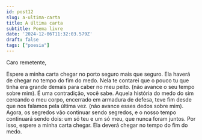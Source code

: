 ```yaml
---
id: post12
slug: a-ultima-carta
title: A última carta
subtitle: Poema livre
date: '2024-12-06T11:32:03.579Z'
draft: false
tags: ["poesia"]
---
```


Caro remetente,  

Espere a minha carta chegar no porto seguro mais que seguro. 
Ela haverá de chegar no tempo do fim do medo.
Nela te contarei que o pouco tu que tinha era grande demais para caber no meu peito.
(não avance o seu tempo sobre mim).
É uma contradição, você sabe.
Aquela história do medo do sim cercando o meu corpo, 
encerrado em armadura de defesa, teve fim desde que nos falamos pela última vez.
(não avance esses dedos sobre mim).
Agora, os segredos vão continuar sendo segredos, 
e o nosso tempo continuará sendo dois: um só teu e um só meu, que nunca foram juntos.
Por isso, espere a minha carta chegar. 
Ela deverá chegar no tempo do fim do medo.